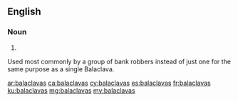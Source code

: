 ==English==

===Noun===
{{head|en|plural}}

# {{plural of|balaclava|lang=en}}

Used most commonly by a group of bank robbers instead of just one for the same purpose as a single Balaclava.

[[ar:balaclavas]]
[[ca:balaclavas]]
[[cy:balaclavas]]
[[es:balaclavas]]
[[fr:balaclavas]]
[[ku:balaclavas]]
[[mg:balaclavas]]
[[my:balaclavas]]